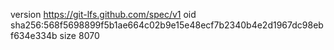 version https://git-lfs.github.com/spec/v1
oid sha256:568f5698899f5b1ae664c02b9e15e48ecf7b2340b4e2d1967dc98ebf634e334b
size 8070
